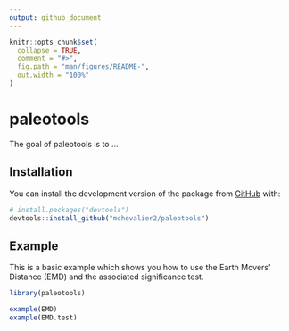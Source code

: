 ```yaml
---
output: github_document
---
```


<!-- README.md is generated from README.Rmd. Please edit that file -->

```r
knitr::opts_chunk$set(
  collapse = TRUE,
  comment = "#>",
  fig.path = "man/figures/README-",
  out.width = "100%"
)
```

# paleotools

<!-- badges: start -->
<!-- badges: end -->

The goal of paleotools is to ...

## Installation

You can install the development version of the package from [GitHub](https://github.com/) with:

``` r
# install.packages("devtools")
devtools::install_github("mchevalier2/paleotools")
```

## Example

This is a basic example which shows you how to use the Earth Movers' Distance
(EMD) and the associated significance test.

```r
library(paleotools)

example(EMD)
example(EMD.test)


```

